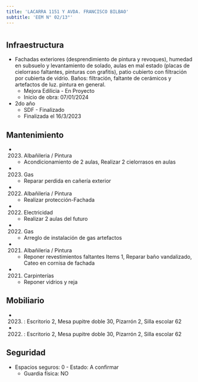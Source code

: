 ```yaml
---
title: 'LACARRA 1151 Y AVDA. FRANCISCO BILBAO'
subtitle: 'EEM N° 02/13°'
---
```


#
## Infraestructura

* Fachadas exteriores (desprendimiento de pintura y revoques), humedad en subsuelo y levantamiento de solado, aulas en mal estado (placas de cielorraso faltantes, pinturas con grafitis), patio cubierto con filtración por cubierta de vidrio. Baños: filtración, faltante de cerámicos y artefactos de luz. pintura en general. 
    + Mejora Edilicia - En Proyecto 
    + Inicio de obra: 07/01/2024 


* 2do año 
    + SDF - Finalizado 
    + Finalizada el 16/3/2023 






## Mantenimiento

*  (2023) Albañileria / Pintura 
    + Acondicionamiento de 2 aulas, Realizar 2 cielorrasos en aulas

*  (2023) Gas 
    + Reparar perdida en cañería exterior

*  (2022) Albañileria / Pintura 
    + Realizar protección-Fachada

*  (2022) Electricidad 
    + Realizar 2 aulas del futuro

*  (2022) Gas 
    + Arreglo de instalación de gas artefactos

*  (2021) Albañileria / Pintura 
    + Reponer revestimientos faltantes Items 1, Reparar baño vandalizado, Cateo en cornisa de fachada

*  (2021) Carpinterías 
    + Reponer vidrios y reja





## Mobiliario

*  (2023) : Escritorio 2, Mesa pupitre doble 30, Pizarrón 2, Silla escolar 62 

*  (2022) : Escritorio 2, Mesa pupitre doble 30, Pizarrón 2, Silla escolar 62 





## Seguridad

*  Espacios seguros: 0 - Estado: A confirmar 
    + Guardia física: NO



